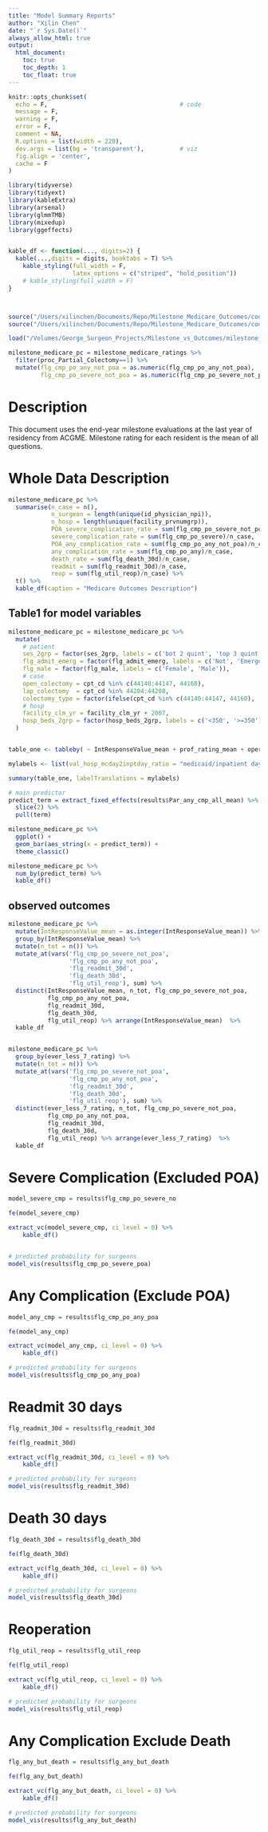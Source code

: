 ```yaml
---
title: "Model Summary Reports"
author: "Xilin Chen"
date: "`r Sys.Date()`"
always_allow_html: true
output:
  html_document:
    toc: true
    toc_depth: 1
    toc_float: true
---
```


```r
knitr::opts_chunk$set(
  echo = F,                                     # code
  message = F,
  warning = F,
  error = F,
  comment = NA,
  R.options = list(width = 220),
  dev.args = list(bg = 'transparent'),          # viz
  fig.align = 'center',
  cache = F
)

library(tidyverse)
library(tidyext)
library(kableExtra)
library(arsenal)
library(glmmTMB)
library(mixedup)
library(ggeffects)


kable_df <- function(..., digits=2) {
  kable(...,digits = digits, booktabs = T) %>% 
    kable_styling(full_width = F,
                  latex_options = c("striped", "hold_position"))
    # kable_styling(full_width = F)
}



source("/Users/xilinchen/Documents/Repo/Milestone_Medicare_Outcomes/code/functions/fe.r")
source("/Users/xilinchen/Documents/Repo/Milestone_Medicare_Outcomes/code/functions/predictor_visual_from_model.R")

```


```r
load("/Volumes/George_Surgeon_Projects/Milestone_vs_Outcomes/milestone_medicare_ratings.rdata")

milestone_medicare_pc = milestone_medicare_ratings %>% 
  filter(proc_Partial_Colectomy==1) %>% 
  mutate(flg_cmp_po_any_not_poa = as.numeric(flg_cmp_po_any_not_poa),
         flg_cmp_po_severe_not_poa = as.numeric(flg_cmp_po_severe_not_poa))
```

# Description

This document uses the end-year milestone evaluations at the last year of residency from ACGME. Milestone rating for each resident is the mean of all questions.

# Whole Data Description

```r
milestone_medicare_pc %>% 
  summarise(n_case = n(),
            n_surgeon = length(unique(id_physician_npi)),
            n_hosp = length(unique(facility_prvnumgrp)),
            POA_severe_complication_rate = sum(flg_cmp_po_severe_not_poa)/n_case,
            severe_complication_rate = sum(flg_cmp_po_severe)/n_case,
            POA_any_complication_rate = sum(flg_cmp_po_any_not_poa)/n_case,
            any_complication_rate = sum(flg_cmp_po_any)/n_case,
            death_rate = sum(flg_death_30d)/n_case,
            readmit = sum(flg_readmit_30d)/n_case,
            reop = sum(flg_util_reop)/n_case) %>% 
  t() %>% 
  kable_df(caption = "Medicare Outcomes Description")
```


## Table1 for model variables

```r
milestone_medicare_pc = milestone_medicare_pc %>% 
  mutate(
    # patient
    ses_2grp = factor(ses_2grp, labels = c('bot 2 quint', 'top 3 quint')),
    flg_admit_emerg = factor(flg_admit_emerg, labels = c('Not', 'Emergency')),
    flg_male = factor(flg_male, labels = c('Female', 'Male')),
    # case
    open_colectomy = cpt_cd %in% c(44140:44147, 44160),
    lap_colectomy  = cpt_cd %in% 44204:44208,
    colectomy_type = factor(ifelse(cpt_cd %in% c(44140:44147, 44160), 'open', 'lap')),
    # hosp
    facility_clm_yr = facility_clm_yr + 2007,
    hosp_beds_2grp = factor(hosp_beds_2grp, labels = c('<350', '>=350')),
  )


table_one <- tableby( ~ IntResponseValue_mean + prof_rating_mean + operative_rating_mean + factor(ever_less_7_rating) + flg_male + age_at_admit + factor(e_race_wbho_lable) + AHRQ_score + ses_2grp + colectomy_type + factor(facility_clm_yr) + factor(flg_multi_surgeon) + factor(flg_assistant_surgeon)  + hosp_beds_2grp + val_hosp_mcday2inptday_ratio + val_hosp_rn2bed_ratio, data = milestone_medicare_pc)

mylabels <- list(val_hosp_mcday2inptday_ratio = "medicaid/inpatient days ratio", val_hosp_rn2bed_ratio = "Registered nurse to bed ratios")

summary(table_one, labelTranslations = mylabels)
```


\newpage


```r
# main predictor
predict_term = extract_fixed_effects(results$Par_any_cmp_all_mean) %>%
  slice(2) %>% 
  pull(term)

milestone_medicare_pc %>% 
  ggplot() +
  geom_bar(aes_string(x = predict_term)) +
  theme_classic() 

milestone_medicare_pc %>% 
  num_by(predict_term) %>% 
  kable_df()
```


## observed outcomes 

```r
milestone_medicare_pc %>% 
  mutate(IntResponseValue_mean = as.integer(IntResponseValue_mean)) %>% 
  group_by(IntResponseValue_mean) %>% 
  mutate(n_tot = n()) %>% 
  mutate_at(vars('flg_cmp_po_severe_not_poa',
                 'flg_cmp_po_any_not_poa',
                 'flg_readmit_30d',
                 'flg_death_30d',
                 'flg_util_reop'), sum) %>% 
  distinct(IntResponseValue_mean, n_tot, flg_cmp_po_severe_not_poa,
           flg_cmp_po_any_not_poa,
           flg_readmit_30d,
           flg_death_30d,
           flg_util_reop) %>% arrange(IntResponseValue_mean)  %>% 
  kable_df


milestone_medicare_pc %>% 
  group_by(ever_less_7_rating) %>% 
  mutate(n_tot = n()) %>% 
  mutate_at(vars('flg_cmp_po_severe_not_poa',
                 'flg_cmp_po_any_not_poa',
                 'flg_readmit_30d',
                 'flg_death_30d',
                 'flg_util_reop'), sum) %>% 
  distinct(ever_less_7_rating, n_tot, flg_cmp_po_severe_not_poa,
           flg_cmp_po_any_not_poa,
           flg_readmit_30d,
           flg_death_30d,
           flg_util_reop) %>% arrange(ever_less_7_rating)  %>% 
  kable_df
```


\newpage


# Severe Complication (Excluded POA)

```r
model_severe_cmp = results$flg_cmp_po_severe_no

fe(model_severe_cmp)

extract_vc(model_severe_cmp, ci_level = 0) %>% 
    kable_df() 


# predicted probability for surgeons
model_vis(results$flg_cmp_po_severe_poa)


```





\newpage

# Any Complication (Exclude POA)

```r
model_any_cmp = results$flg_cmp_po_any_poa

fe(model_any_cmp)

extract_vc(model_any_cmp, ci_level = 0) %>%
    kable_df()

# predicted probability for surgeons
model_vis(results$flg_cmp_po_any_poa)

```

\newpage


# Readmit 30 days

```r
flg_readmit_30d = results$flg_readmit_30d

fe(flg_readmit_30d)

extract_vc(flg_readmit_30d, ci_level = 0) %>%
    kable_df()

# predicted probability for surgeons
model_vis(results$flg_readmit_30d)
```


\newpage


# Death 30 days

```r
flg_death_30d = results$flg_death_30d

fe(flg_death_30d)

extract_vc(flg_death_30d, ci_level = 0) %>%
    kable_df()

# predicted probability for surgeons
model_vis(results$flg_death_30d)

```


\newpage


# Reoperation

```r
flg_util_reop = results$flg_util_reop

fe(flg_util_reop)

extract_vc(flg_util_reop, ci_level = 0) %>%
    kable_df()

# predicted probability for surgeons
model_vis(results$flg_util_reop)

```


\newpage


# Any Complication Exclude Death

```r
flg_any_but_death = results$flg_any_but_death

fe(flg_any_but_death)

extract_vc(flg_any_but_death, ci_level = 0) %>%
    kable_df()

# predicted probability for surgeons
model_vis(results$flg_any_but_death)

```